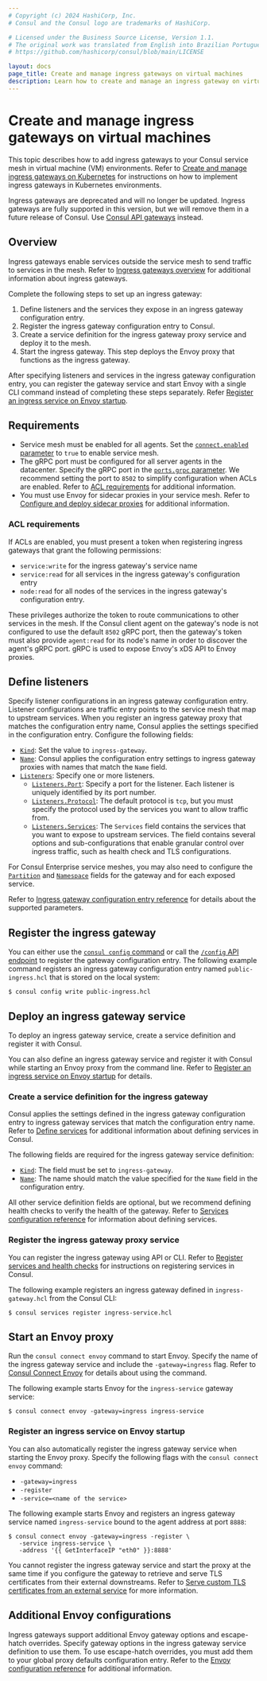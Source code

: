 ```yaml
---
# Copyright (c) 2024 HashiCorp, Inc.
# Consul and the Consul logo are trademarks of HashiCorp.

# Licensed under the Business Source License, Version 1.1.
# The original work was translated from English into Brazilian Portuguese.
# https://github.com/hashicorp/consul/blob/main/LICENSE

layout: docs
page_title: Create and manage ingress gateways on virtual machines
description: Learn how to create and manage an ingress gateway on virtual machines. Ingress gateways are Consul service mesh constructs that listen for requests from external network locations and route authorized traffic to destinations in the service mesh.
---
```


# Create and manage ingress gateways on virtual machines

This topic describes how to add ingress gateways to your Consul service mesh in virtual machine (VM) environments. Refer to [Create and manage ingress gateways on Kubernetes](/consul/docs/north-south/ingress-gateway/k8s) for instructions on how to implement ingress gateways in Kubernetes environments.

<Note>

Ingress gateways are deprecated and will no longer be updated. Ingress gateways are fully supported
in this version, but we will remove them in a future release of Consul. Use [Consul API gateways](/consul/docs/north-south/api-gateway) instead.

</Note>

## Overview

Ingress gateways enable services outside the service mesh to send traffic to services in the mesh. Refer to [Ingress gateways overview](/consul/docs/north-south/ingress-gateway/) for additional information about ingress gateways.

Complete the following steps to set up an ingress gateway:

1. Define listeners and the services they expose in an ingress gateway configuration entry.
1. Register the ingress gateway configuration entry to Consul.
1. Create a service definition for the ingress gateway proxy service and deploy it to the mesh.
1. Start the ingress gateway. This step deploys the Envoy proxy that functions as the ingress gateway.

After specifying listeners and services in the ingress gateway configuration entry, you can register the gateway service and start Envoy with a single CLI command instead of completing these steps separately. Refer [Register an ingress service on Envoy startup](#register-an-ingress-service-on-envoy-startup).

## Requirements

- Service mesh must be enabled for all agents. Set the [`connect.enabled` parameter](/consul/docs/reference/agent/configuration-file/service-mesh#connect) to `true` to enable service mesh.
- The gRPC port must be configured for all server agents in the datacenter. Specify the gRPC port in the [`ports.grpc` parameter](/consul/docs/reference/agent/configuration-file/general#grpc_port). We recommend setting the port to `8502` to simplify configuration when ACLs are enabled. Refer to [ACL requirements](#acl-requirements) for additional information.
- You must use Envoy for sidecar proxies in your service mesh. Refer to [Configure and deploy sidecar proxies](/consul/docs/connect/proxy/sidecar) for additional information.

### ACL requirements

If ACLs are enabled, you must present a token when registering ingress gateways that grant the following permissions:

- `service:write` for the ingress gateway's service name
- `service:read` for all services in the ingress gateway's configuration entry
- `node:read` for all nodes of the services in the ingress gateway's configuration entry.

These privileges authorize the token to route communications to other services in the mesh. If the Consul client agent on the gateway's node is not configured to use the default `8502` gRPC port, then the gateway's token must also provide `agent:read` for its node's name in order to discover the agent's gRPC port. gRPC is used to expose Envoy's xDS API to Envoy proxies.

## Define listeners

Specify listener configurations in an ingress gateway configuration entry. Listener configurations are traffic entry points to the service mesh that map to upstream services. When you register an ingress gateway proxy that matches the configuration entry name, Consul applies the settings specified in the configuration entry. Configure the following fields:

- [`Kind`](/consul/docs/reference/config-entry/ingress-gateway#kind): Set the value to `ingress-gateway`.
- [`Name`](/consul/docs/reference/config-entry/ingress-gateway#name): Consul applies the configuration entry settings to ingress gateway proxies with names that match the `Name` field.
- [`Listeners`](/consul/docs/reference/config-entry/ingress-gateway#listeners): Specify one or more listeners.
    - [`Listeners.Port`](/consul/docs/reference/config-entry/ingress-gateway#listeners-port): Specify a port for the listener. Each listener is uniquely identified by its port number.
    - [`Listeners.Protocol`](/consul/docs/reference/config-entry/ingress-gateway#listeners-protocol): The default protocol is `tcp`, but you must specify the protocol used by the services you want to allow traffic from.
    - [`Listeners.Services`](/consul/docs/reference/config-entry/ingress-gateway#listeners-services): The `Services` field contains the services that you want to expose to upstream services. The field contains several options and sub-configurations that enable granular control over ingress traffic, such as health check and TLS configurations.

For Consul Enterprise service meshes, you may also need to configure the [`Partition`](/consul/docs/reference/config-entry/ingress-gateway#partition) and [`Namespace`](/consul/docs/reference/config-entry/ingress-gateway#namespace) fields for the gateway and for each exposed service.

Refer to [Ingress gateway configuration entry reference](/consul/docs/reference/config-entry/ingress-gateway) for details about the supported parameters.

##  Register the ingress gateway

You can either use the [`consul config` command](/consul/commands/config) or call the [`/config` API endpoint](/consul/api-docs/config) to register the gateway configuration entry.
The following example command registers an ingress gateway configuration entry named `public-ingress.hcl` that is stored on the local system:

```shell-session
$ consul config write public-ingress.hcl
```

## Deploy an ingress gateway service

To deploy an ingress gateway service, create a service definition and register it with Consul.

You can also define an ingress gateway service and register it with Consul while starting an Envoy proxy from the command line. Refer to [Register an ingress service on Envoy startup](#register-an-ingress-service-on-envoy-startup) for details.

### Create a service definition for the ingress gateway

Consul applies the settings defined in the ingress gateway configuration entry to ingress gateway services that match the configuration entry name. Refer to [Define services](/consul/docs/register/service/vm/define) for additional information about defining services in Consul.

The following fields are required for the ingress gateway service definition:

- [`Kind`](/consul/docs/reference/service#kind): The field must be set to `ingress-gateway`.
- [`Name`](/consul/docs/reference/service#name): The name should match the value specified for the `Name` field in the configuration entry.

All other service definition fields are optional, but we recommend defining health checks to verify the health of the gateway. Refer to [Services configuration reference](/consul/docs/reference/service) for information about defining services.

### Register the ingress gateway proxy service

You can register the ingress gateway using API or CLI. Refer to [Register services and health checks](/consul/docs/register/service/vm/) for instructions on registering services in Consul.

The following example registers an ingress gateway defined in `ingress-gateway.hcl` from the Consul CLI:

```shell-session
$ consul services register ingress-service.hcl
```

## Start an Envoy proxy

Run the `consul connect envoy` command to start Envoy. Specify the name of the ingress gateway service and include the `-gateway=ingress` flag. Refer to [Consul Connect Envoy](/consul/commands/connect/envoy) for details about using the command.

The following example starts Envoy for the `ingress-service` gateway service:

```shell-session
$ consul connect envoy -gateway=ingress ingress-service
```

### Register an ingress service on Envoy startup

You can also automatically register the ingress gateway service when starting the Envoy proxy. Specify the following flags with the `consul connect envoy` command:

- `-gateway=ingress`
- `-register`
- `-service=<name of the service>`

The following example starts Envoy and registers an ingress gateway service named `ingress-service` bound to the agent address at port `8888`:

```shell-session
$ consul connect envoy -gateway=ingress -register \
   -service ingress-service \
   -address '{{ GetInterfaceIP "eth0" }}:8888'
```
You cannot register the ingress gateway service and start the proxy at the same time if you configure the gateway to retrieve and serve TLS certificates from their external downstreams. Refer to [Serve custom TLS certificates from an external service](/consul/docs/north-south/ingress-gateway/external) for more information.

## Additional Envoy configurations

Ingress gateways support additional Envoy gateway options and escape-hatch
overrides. Specify gateway options in the ingress gateway service definition to
use them. To use escape-hatch overrides, you must add them to your global proxy
defaults configuration entry. Refer to the [Envoy configuration
reference](/consul/docs/reference/proxy/envoy) for additional information.
